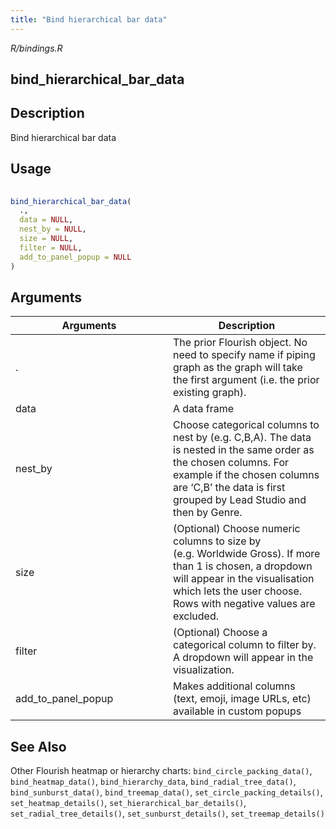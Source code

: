 ```yaml
---
title: "Bind hierarchical bar data"
---
```


*R/bindings.R*

## bind_hierarchical_bar_data

## Description
 Bind hierarchical bar data 


## Usage
```r
 
bind_hierarchical_bar_data( 
  ., 
  data = NULL, 
  nest_by = NULL, 
  size = NULL, 
  filter = NULL, 
  add_to_panel_popup = NULL 
) 
```

## Arguments
|Arguments|Description|
|---|---|
| . | The prior Flourish object. No need to specify name if piping graph as the graph will take the first argument (i.e. the prior existing graph). |
| data | A data frame |
| nest_by | Choose categorical columns to nest by (e.g. C,B,A). The data is nested in the same order as the chosen columns. For example if the chosen columns are 'C,B' the data is first grouped by Lead Studio and then by Genre. |
| size | (Optional) Choose numeric columns to size by (e.g. Worldwide Gross). If more than 1 is chosen, a dropdown will appear in the visualisation which lets the user choose. Rows with negative values are excluded. |
| filter | (Optional) Choose a categorical column to filter by. A dropdown will appear in the visualization. |
| add_to_panel_popup | Makes additional columns (text, emoji, image URLs, etc) available in custom popups |






## See Also
 Other Flourish heatmap or hierarchy charts:  `bind_circle_packing_data()`, `bind_heatmap_data()`, `bind_hierarchy_data`, `bind_radial_tree_data()`, `bind_sunburst_data()`, `bind_treemap_data()`, `set_circle_packing_details()`, `set_heatmap_details()`, `set_hierarchical_bar_details()`, `set_radial_tree_details()`, `set_sunburst_details()`, `set_treemap_details()` 

